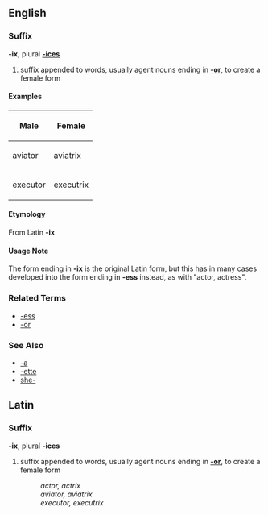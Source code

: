 ==English==
===Suffix===
'''-ix''', plural '''[[-ices]]'''

# suffix appended to words, usually agent nouns ending in '''[[-or]]''', to create a female form

====Examples====

{|
!  Male || Female
|-
| aviator || aviatrix
|-
| executor || executrix 
|}

====Etymology====
From Latin '''-ix'''

====Usage Note====
The form ending in '''-ix''' is the original Latin form, but this has in many cases developed into the form ending in '''-ess''' instead, as with "actor, actress".

===Related Terms===
*[[-ess]]
*[[-or]]

===See Also===
*[[-a]]
*[[-ette]]
*[[she-]]

==Latin==
===Suffix===
'''-ix''', plural '''-ices'''

# suffix appended to words, usually agent nouns ending in '''[[-or]]''', to create a female form
#: ''actor, actrix''
#: ''aviator, aviatrix''
#: ''executor, executrix''